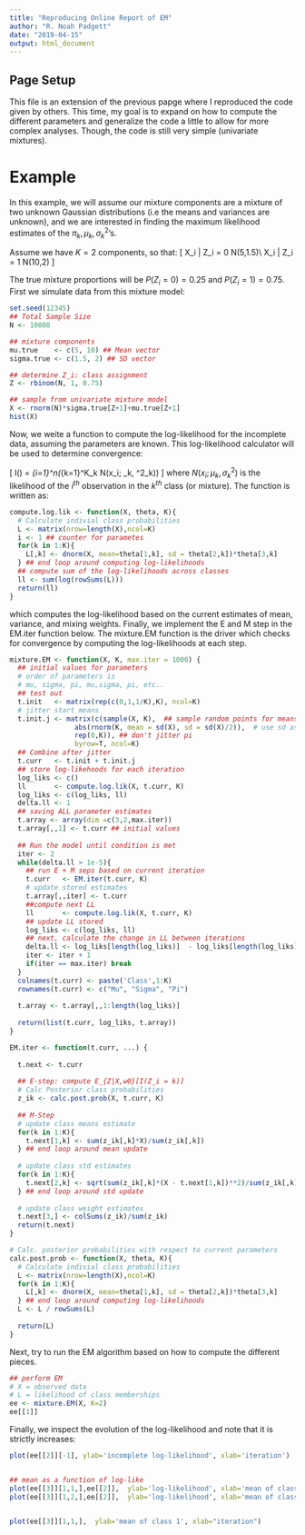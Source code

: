 ```yaml
---
title: "Reproducing Online Report of EM"
author: "R. Noah Padgett"
date: "2019-04-15"
output: html_document
---
```


## Page Setup

This file is an extension of the previous papge where I reproduced the code given by others.
This time, my goal is to expand on how to compute the different parameters and generalize the code a little to allow for more complex analyses. 
Though, the code is still very simple (univariate mixtures).

# Example

In this example, we will assume our mixture components are a mixture of two unknown Gaussian distributions (i.e the means and variances are unknown), and we are interested in finding the maximum likelihood estimates of the $\pi_k, \mu_k, \sigma^2_k$’s.

Assume we have $K=2$ components, so that:
\[
X_i | Z_i = 0 \sim N(5,1.5)\\
X_i | Z_i = 1 \sim N(10,2)
\]

The true mixture proportions will be $P(Z_i=0)=0.25$ and $P(Z_i=1)=0.75$. First we simulate data from this mixture model:

```r
set.seed(12345)
## Total Sample Size
N <- 10000

## mixture components
mu.true    <- c(5, 10) ## Mean vector
sigma.true <- c(1.5, 2) ## SD vector

## determine Z_i: class assignment
Z <- rbinom(N, 1, 0.75)

## sample from univariate mixture model
X <- rnorm(N)*sigma.true[Z+1]+mu.true[Z+1]
hist(X)

```

Now, we weite a function to compute the log-likelihood for the incomplete data, assuming the parameters are known. 
This log-likelihood calculator will be used to determine convergence:

\[
l(\theta) = \sum_{i=1}^n\log \left(\sum_{k=1}^K\pi_k N(x_i; \mu_k, \sigma^2_k)\right)
\]
where $N(x_i; \mu_k, \sigma^2_k)$ is the likelihood of the $i^{th}$ observation in the $k^{th}$ class (or mixture).
The function is written as:

```r

compute.log.lik <- function(X, theta, K){
  # Calculate indivial class probabilities
  L <- matrix(nrow=length(X),ncol=K)
  i <- 1 ## counter for parametes
  for(k in 1:K){
    L[,k] <- dnorm(X, mean=theta[1,k], sd = theta[2,k])*theta[3,k]
  } ## end loop around computing log-likelihoods
  ## compute sum of the log-likelihoods across classes
  ll <- sum(log(rowSums(L)))
  return(ll)
}

```

which computes the log-likelihood based on the current estimates of mean, variance, and mixing weights.
Finally, we implement the E and M step in the EM.iter function below. 
The mixture.EM function is the driver which checks for convergence by computing the log-likelihoods at each step.

```r

mixture.EM <- function(X, K, max.iter = 1000) {
  ## initial values for parameters
  # order of parameters is
  # mu, sigma, pi, mu,sigma, pi, etc..
  ## test out
  t.init   <- matrix(rep(c(0,1,1/K),K), ncol=K)
  # jitter start means
  t.init.j <- matrix(c(sample(X, K),  ## sample random points for means
                abs(rnorm(K, mean = sd(X), sd = sd(X)/2)),  # use sd as center for generating random SDs for each class
                rep(0,K)), ## don't jitter pi
                byrow=T, ncol=K)
  ## Combine after jitter
  t.curr   <- t.init + t.init.j
  ## store log-likehoods for each iteration
  log_liks <- c()
  ll       <- compute.log.lik(X, t.curr, K)
  log_liks <- c(log_liks, ll)
  delta.ll <- 1
  ## saving ALL parameter estimates
  t.array <- array(dim =c(3,2,max.iter))
  t.array[,,1] <- t.curr ## initial values
  
  ## Run the model until condition is met
  iter <- 2
  while(delta.ll > 1e-5){
    ## run E + M seps based on current iteration
    t.curr   <- EM.iter(t.curr, K)
    # update stored estimates
    t.array[,,iter] <- t.curr
    ##compute next LL
    ll       <- compute.log.lik(X, t.curr, K)
    ## update LL stored
    log_liks <- c(log_liks, ll) 
    ## next, calculate the change in LL between iterations
    delta.ll <- log_liks[length(log_liks)]  - log_liks[length(log_liks)-1]
    iter <- iter + 1
    if(iter == max.iter) break
  }
  colnames(t.curr) <- paste('Class',1:K)
  rownames(t.curr) <- c("Mu", "Sigma", "Pi")
  
  t.array <- t.array[,,1:length(log_liks)]
  
  return(list(t.curr, log_liks, t.array))
}

EM.iter <- function(t.curr, ...) {
  
  t.next <- t.curr
  
  ## E-step: compute E_{Z|X,w0}[I(Z_i = k)]
  # Calc Posterior class probabilities
  z_ik <- calc.post.prob(X, t.curr, K)
  
  ## M-Step
  # update class means estimate
  for(k in 1:K){
    t.next[1,k] <- sum(z_ik[,k]*X)/sum(z_ik[,k])
  } ## end loop around mean update
  
  # update class std estimates
  for(k in 1:K){
    t.next[2,k] <- sqrt(sum(z_ik[,k]*(X - t.next[1,k])**2)/sum(z_ik[,k]))
  } ## end loop around std update
  
  # update class weight estimates
  t.next[3,] <- colSums(z_ik)/sum(z_ik) 
  return(t.next)
}

# Calc. posterior probabilities with respect to current parameters
calc.post.prob <- function(X, theta, K){
  # Calculate indivial class probabilities
  L <- matrix(nrow=length(X),ncol=K)
  for(k in 1:K){
    L[,k] <- dnorm(X, mean=theta[1,k], sd = theta[2,k])*theta[3,k]
  } ## end loop around computing log-likelihoods
  L <- L / rowSums(L)
  
  return(L)
}  

```

Next, try to run the EM algorithm based on how to compute the different pieces. 

```r

## perform EM
# X = observed data
# L = likelihood of class memberships
ee <- mixture.EM(X, K=2)
ee[[1]]

```

Finally, we inspect the evolution of the log-likelihood and note that it is strictly increases:

```r

plot(ee[[2]][-1], ylab='incomplete log-likelihood', xlab='iteration')


## mean as a function of log-like
plot(ee[[3]][1,1,],ee[[2]],  ylab='log-likelihood', xlab='mean of class 1')
plot(ee[[3]][1,2,],ee[[2]],  ylab='log-likelihood', xlab='mean of class 2')


plot(ee[[3]][1,1,],  ylab='mean of class 1', xlab="iteration")
```







